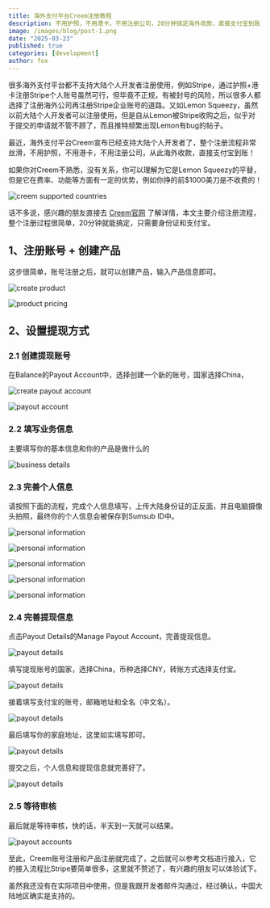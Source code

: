 ```yaml
---
title: 海外支付平台Creem注册教程
description: 不用护照，不用港卡，不用注册公司，20分钟搞定海外收款，直接支付宝到账！本文主要介绍Creem注册流程，整个过程很简单，只需身份证和支付宝。
image: /images/blog/post-1.png
date: "2025-03-23"
published: true
categories: [development]
author: fox
---
```


很多海外支付平台都不支持大陆个人开发者注册使用，例如Stripe，通过护照+港卡注册Stripe个人账号虽然可行，但毕竟不正规，有被封号的风险，所以很多人都选择了注册海外公司再注册Stripe企业账号的道路。又如Lemon Squeezy，虽然以前大陆个人开发者可以注册使用，但是自从Lemon被Stripe收购之后，似乎对于提交的申请就不管不顾了，而且推特频繁出现Lemon有bug的帖子。

最近，海外支付平台Creem宣布已经支持大陆个人开发者了，整个注册流程非常丝滑，不用护照，不用港卡，不用注册公司，从此海外收款，直接支付宝到账！

如果你对Creem不熟悉，没有关系，你可以理解为它是Lemon Squeezy的平替，但是它在费率、功能等方面有一定的优势，例如你挣的前$1000美刀是不收费的！

![creem supported countries](https://blog.mksaas.me/images/a2025a085d1da27f14c151e84c997fa4.png)

话不多说，感兴趣的朋友直接去 [Creem官网](https://www.creem.io/?ref=mksaas.me) 了解详情，本文主要介绍注册流程，整个注册过程很简单，20分钟就能搞定，只需要身份证和支付宝。

## 1、注册账号 + 创建产品

这步很简单，账号注册之后，就可以创建产品，输入产品信息即可。

![create product](https://blog.mksaas.me/images/b627d719804e09eba2f2f4bff9d947e3.png)

![product pricing](https://blog.mksaas.me/images/147fe8468c1ada27cb510dac8f182e46.png)

## 2、设置提现方式

### 2.1 创建提现账号

在Balance的Payout Account中，选择创建一个新的账号，国家选择China，

![create payout account](https://blog.mksaas.me/images/6aeb197c1a103ef6993ef10216ff4fb4.png)

![payout account](https://blog.mksaas.me/images/fb7928e7f7752923b474479d12bd6789.png)

### 2.2 填写业务信息

主要填写你的基本信息和你的产品是做什么的

![business details](https://blog.mksaas.me/images/60e11fe4c44c8553f885d80a6b75955d.png)

### 2.3 完善个人信息

请按照下面的流程，完成个人信息填写，上传大陆身份证的正反面，并且电脑摄像头拍照，最终你的个人信息会被保存到Sumsub ID中。

![personal information](https://blog.mksaas.me/images/0a543106a80b4639f23b37a985ad0884.png)

![personal information](https://blog.mksaas.me/images/c65cf0b174d21a2edad330838a596163.png)

![personal information](https://blog.mksaas.me/images/bbabfc16d9da3831b17a29b7789feea1.png)

![personal information](https://blog.mksaas.me/images/8ee125763f16ca63bf8c08e20e5551eb.png)

![personal information](https://blog.mksaas.me/images/24ce9ec5f202b3ec749ab0e8824e7e5c.png)

### 2.4 完善提现信息

点击Payout Details的Manage Payout Account，完善提现信息。

![payout details](https://blog.mksaas.me/images/c5959473c1d8674419b4c5482b37007b.png)

填写提现账号的国家，选择China，币种选择CNY，转账方式选择支付宝。

![payout details](https://blog.mksaas.me/images/e8f31909867d8d71e2e6ec3a92fb7f06.png)

接着填写支付宝的账号，邮箱地址和全名（中文名）。

![payout details](https://blog.mksaas.me/images/af57e4ff28c0175cb20fa0752d86543d.png)

最后填写你的家庭地址，这里如实填写即可。

![payout details](https://blog.mksaas.me/images/afa525eaad9ca32ba340ce530c7f547d.png)

提交之后，个人信息和提现信息就完善好了。

![payout details](https://blog.mksaas.me/images/3ae080aecc87ccc7651bed0117005259.png)

### 2.5 等待审核

最后就是等待审核，快的话，半天到一天就可以结果。

![payout accounts](https://blog.mksaas.me/images/ee1c79ffc010a3b5602f5a6ed1201111.png)

至此，Creem账号注册和产品注册就完成了，之后就可以参考文档进行接入，它的接入流程比Stripe要简单很多，这里就不赘述了，有兴趣的朋友可以体验试下。

虽然我还没有在实际项目中使用，但是我跟开发者邮件沟通过，经过确认，中国大陆地区确实是支持的。
